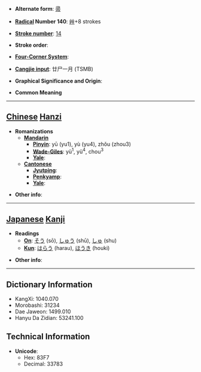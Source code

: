 * '''Alternate form''': [[帚]]

* '''[[Wiktionary:Chinese radical index| Radical]] Number 140''': [[Wiktionary:Chinese radical index 艸|艸]]+8 strokes

* '''[[Wiktionary:Chinese total strokes index|Stroke number]]''': [[Wiktionary:Chinese total strokes index 14|14]]

* '''Stroke order''': 

* '''[[Wiktionary:Chinese four corner index|Four-Corner System]]''': 

* '''[[Wiktionary:Chinese Cangjie index|Cangjie input]]''': 廿尸一月 (TSMB)

* '''Graphical Significance and Origin''': 

* '''Common Meaning'''

----

== [[Chinese]] [[Hanzi]] ==

* '''Romanizations'''
** '''[[Mandarin]]'''
*** '''[[Pinyin]]''': yū (yu1), yù (yu4), zhǒu (zhou3)
*** '''[[Wade-Giles]]''': yü<sup>1</sup>, yü<sup>4</sup>, chou<sup>3</sup>
*** '''[[Yale]]''': 
** '''[[Cantonese]]'''
*** '''[[Jyutping]]''':
*** '''[[Penkyamp]]''': 
*** '''[[Yale]]''': 

* '''Other info''': 

----

== [[Japanese]] [[Kanji]] ==

* '''Readings'''
** '''[[On]]''': [[そう]] (sō), [[しゅう]] (shū), [[しゅ]] (shu)
** '''[[Kun]]''': [[はらう]] (harau), [[ほうき]] (houki)

* '''Other info''':  

----

== Dictionary Information ==

* KangXi: 1040.070
* Morobashi: 31234
* Dae Jaweon: 1499.010
* Hanyu Da Zidian: 53241.100

== Technical Information ==

* '''Unicode''':
** Hex: 83F7
** Decimal: 33783